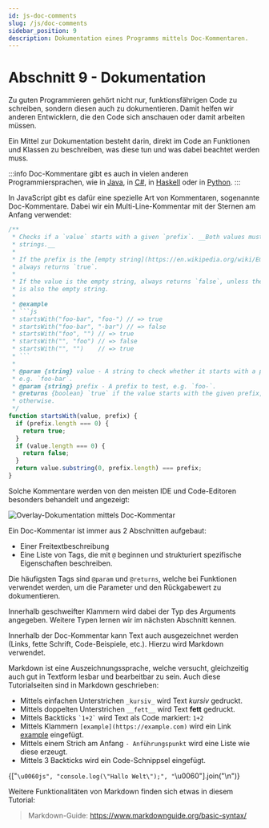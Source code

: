 ```yaml
---
id: js-doc-comments
slug: /js/doc-comments
sidebar_position: 9
description: Dokumentation eines Programms mittels Doc-Kommentaren.
---
```



# Abschnitt 9 - Dokumentation

Zu guten Programmieren gehört nicht nur, funktionsfährigen Code zu schreiben,
sondern diesen auch zu dokumentieren. Damit helfen wir anderen Entwicklern, die
den Code sich anschauen oder damit arbeiten müssen.

Ein Mittel zur Dokumentation besteht darin, direkt im Code an Funktionen und
Klassen zu beschreiben, was diese tun und was dabei beachtet werden muss.

:::info
Doc-Kommentare gibt es auch in vielen anderen Programmiersprachen, wie
in [Java](https://www.oracle.com/technical-resources/articles/java/javadoc-tool.html),
in [C#](https://learn.microsoft.com/en-us/dotnet/csharp/language-reference/language-specification/documentation-comments),
in [Haskell](https://haskell-haddock.readthedocs.io/latest/markup.html) oder
in [Python](https://peps.python.org/pep-0257/).
:::

In JavaScript gibt es dafür eine spezielle Art von Kommentaren, sogenannte
Doc-Kommentare. Dabei wir ein Multi-Line-Kommentar mit der Sternen am Anfang
verwendet:

```js
/**
 * Checks if a `value` starts with a given `prefix`. __Both values must be
 * strings.__
 * 
 * If the prefix is the [empty string](https://en.wikipedia.org/wiki/Empty_string),
 * always returns `true`.
 * 
 * If the value is the empty string, always returns `false`, unless the prefix
 * is also the empty string.
 * 
 * @example
 * ```js
 * startsWith("foo-bar", "foo-") // => true
 * startsWith("foo-bar", "-bar") // => false
 * startsWith("foo", "") // => true
 * startsWith("", "foo") // => false
 * startsWith("", "")    // => true
 * ```
 * 
 * @param {string} value - A string to check whether it starts with a prefix,
 * e.g. `foo-bar`.
 * @param {string} prefix - A prefix to test, e.g. `foo-`.
 * @returns {boolean} `true` if the value starts with the given prefix, `false`
 * otherwise.
 */
function startsWith(value, prefix) {
  if (prefix.length === 0) {
    return true;
  }
  if (value.length === 0) {
    return false;
  }
  return value.substring(0, prefix.length) === prefix;
}
```

Solche Kommentare werden von den meisten IDE und Code-Editoren besonders behandelt
und angezeigt:

![Overlay-Dokumentation mittels Doc-Kommentar](/img/web/doc-comment-mouseover.png)

Ein Doc-Kommentar ist immer aus 2 Abschnitten aufgebaut:

- Einer Freitextbeschreibung
- Eine Liste von Tags, die mit `@` beginnen und strukturiert spezifische Eigenschaften beschreiben.

Die häufigsten Tags sind `@param` und `@returns`, welche bei Funktionen verwendet
werden, um die Parameter und den Rückgabewert zu dokumentieren.

Innerhalb geschweifter Klammern wird dabei der Typ des Arguments angegeben.
Weitere Typen lernen wir im nächsten Abschnitt kennen.

Innerhalb der Doc-Kommentar kann Text auch ausgezeichnet werden (Links, fette
Schrift, Code-Beispiele, etc.). Hierzu wird Markdown verwendet.

Markdown ist eine Auszeichnungssprache, welche versucht, gleichzeitig auch
gut in Textform lesbar und bearbeitbar zu sein. Auch diese Tutorialseiten sind
in Markdown geschrieben:

- Mittels einfachen Unterstrichen `_kursiv_` wird Text _kursiv_ gedruckt.
- Mittels doppelten Unterstrichen `__fett__` wird Text __fett__ gedruckt.
- Mittels Backticks `` `1+2` `` wird Text als Code markiert: `1+2`
- Mittels Klammern `[example](https://example.com)` wird ein Link [example](https://example.com) eingefügt.
- Mittels einem Strich am Anfang `- Anführungspunkt` wird eine Liste wie diese erzeugt.
- Mittels 3 Backticks wird ein Code-Schnippsel eingefügt.

<CodeBlock language="markdown">{["``\u0060js", "console.log(\"Hallo Welt\");", "``\u0060"].join("\n")}</CodeBlock>

Weitere Funktionalitäten von Markdown finden sich etwas in diesem Tutorial:

> Markdown-Guide: https://www.markdownguide.org/basic-syntax/